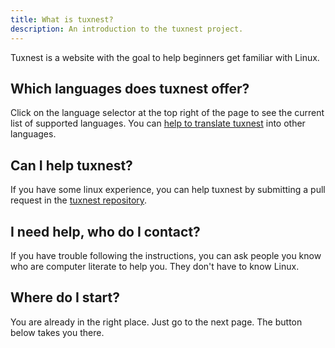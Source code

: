 ```yaml
---
title: What is tuxnest?
description: An introduction to the tuxnest project.
---
```


Tuxnest is a website with the goal to help beginners get familiar with Linux.

## Which languages does tuxnest offer?

Click on the language selector at the top right of the page to see the current list of supported languages. You can [help to translate tuxnest](https://github.com/Jak2k/tuxnest) into other languages.

## Can I help tuxnest?

If you have some linux experience, you can help tuxnest by submitting a pull request in the [tuxnest repository](https://github.com/Jak2k/tuxnest).

## I need help, who do I contact?

If you have trouble following the instructions, you can ask people you know who are computer literate to help you. They don't have to know Linux.

## Where do I start?

You are already in the right place. Just go to the next page. The button below takes you there.
